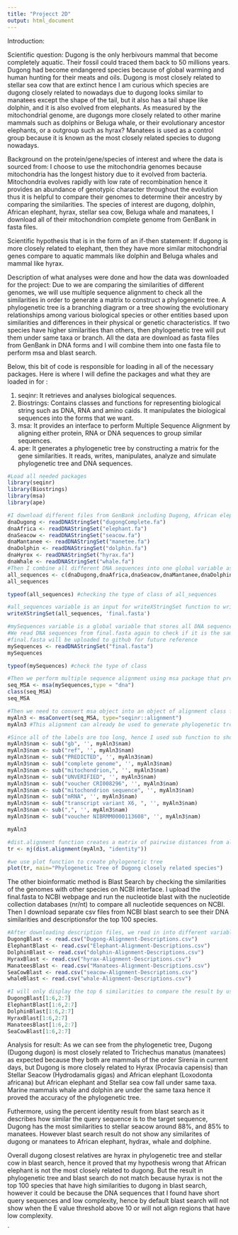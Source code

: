```yaml
---
title: "Projecct 2D"
output: html_document
---
```


Introduction:

Scientific question:
Dugong is the only herbivours mammal that become completely aquatic. Their fossil could traced them back to 50 millions years. Dugong had become endangered species because of global warming and human hunting for their meats and oils. Dugong is most closely related to stellar sea cow that are extinct hence I am curious which species are dugong closely related to nowadays due to dugong looks similar to manatees except the shape of the tail, but it also has a tail shape like dolphin, and it is also evolved from elephants. As measured by the mitochondrial genome, are dugongs more closely related to other marine mammals such as dolphins or Beluga whale, or their evolutionary ancestor elephants, or a outgroup such as hyrax? Manatees is used as a control group because it is known as the most closely related species to dugong nowadays. 

Background on the protein/gene/species of interest and where the data is sourced from:
I choose to use the mitochondria genomes because mitochondria has the longest history due to it evolved from bacteria. Mitochondria evolves rapidly with low rate of recombination hence it provides an abundance of genotypic character throughout the evolution thus it is helpful to compare their genomes to determine their ancestry by comparing the similarities. The species of interest are dugong, dolphin, African elephant, hyrax, stellar sea cow, Beluga whale and manatees, I download all of their mitochondrion complete genome from GenBank in fasta files. 

Scientific hypothesis that is in the form of an if-then statement:
If dugong is more closely related to elephant, then they have more similar mitochondrial genes compare to aquatic mammals like dolphin and Beluga whales and mammal like hyrax. 

Description of what analyses were done and how the data was downloaded for the project:
Due to we are comparing the similarities of different genomes, we will use multiple sequence alignment to check all the similarities in order to generate a matrix to construct a phylogenetic tree. A phylogenetic tree is a branching diagram or a tree showing the evolutionary relationships among various biological species or other entities based upon similarities and differences in their physical or genetic characteristics. If two species have higher similarities than others, then phylogenetic tree will put them under same taxa or branch. All the data are download as fasta files from GenBank in DNA forms and I will combine them into one fasta file to perform msa and blast search.

Below, this bit of code is responsible for loading in all of the necessary packages. Here is where I will define the packages and what they are loaded in for :

1) seqinr: It retrieves and analyses biological sequences.
2) Biostrings: Contains classes and functions for representing biological string such as DNA, RNA and amino caids. It manipulates the biological sequences into the forms that we want. 
3) msa: It provides an interface to perform Multiple Sequence Alignment by aligning either protein, RNA or DNA sequences to group similar sequences. 
4) ape: It generates a phylogenetic tree by constructing a matrix for the gene similarities. It reads, writes, manipulates, analyze and simulate phylogenetic tree and DNA sequences. 

```r
#Load all needed packages
library(seqinr)
library(Biostrings)
library(msa)
library(ape)
```

```r
#I download different files from GenBank including Dugong, African elephant, stellar sea cow that had extinct, manatees, dolphin, whale and hyrax. Then I used readDNAStringSet from Biostring package to read the DNA sequences from separate fasta files into different variables. The variable names are indicated as the type of biological species and they are all global variables that can be accessed throughout the script. 
dnaDugong <- readDNAStringSet("dugongComplete.fa")
dnaAfrica <- readDNAStringSet("elephant.fa")
dnaSeacow <- readDNAStringSet("seacow.fa") 
dnaMantanee <- readDNAStringSet("manetee.fa")
dnaDolphin <- readDNAStringSet("dolphin.fa")
dnaHyrox <- readDNAStringSet("hyrax.fa")
dnaWhale <- readDNAStringSet("whale.fa")
#Then I combine all different DNA sequences into one global variable as a list for later access. 
all_sequences <- c(dnaDugong,dnaAfrica,dnaSeacow,dnaMantanee,dnaDolphin,dnaHyrox,dnaWhale)
all_sequences
```

```r
typeof(all_sequences) #checking the type of class of all_sequences 
```
 
```r
#all_sequences variable is an input for writeXStringSet function to write all DNA genomes into one fasta file as output. Multiple sequence alignment and blast search only require one fasta file that contains all needed DNA genomes for alignment.  
writeXStringSet(all_sequences, 'final.fasta')

```


```r
#mySequences variable is a global variable that stores all DNA sequences for multiple sequence alignment used. 
#We read DNA sequences from final.fasta again to check if it is the same as all_sequences to see if the format is correct. 
#final.fasta will be uploaded to github for future reference
mySequences <- readDNAStringSet("final.fasta")
mySequences
```
```r
typeof(mySequences) #check the type of class
```


```r
#Then we perform multiple sequence alignment using msa package that previously had been installed. mySequences is the input and type need to specify whether is AA (protein), DNA or RNA. The output for msa is the alignment of 7 different species. seq_MSA is a global variable that store the alignment that can be used later thus we do not need to repeatedly keep running msa. 
seq_MSA <- msa(mySequences,type = "dna")
class(seq_MSA)
seq_MSA
```


```r
#Then we need to convert msa object into an object of alignment class for phylogenetic tree used. Type is specified for the kind of class that we want to convert.The output is a class of alignment with aligned sequences. 
myAln3 <- msaConvert(seq_MSA, type="seqinr::alignment")
myAln3 #This alignment can already be used to generate phylogenetic tree using plot function but I want to make it easier to visualize. 
```


```r
#Since all of the labels are too long, hence I used sub function to shorten the labels with empty space to make it easier to visualize. The final figure only contains the accession number and the species names. 
myAln3$nam <- sub("gb", '', myAln3$nam)
myAln3$nam <- sub("ref", '', myAln3$nam)
myAln3$nam <- sub("PREDICTED", '', myAln3$nam)
myAln3$nam <- sub("complete genome", '', myAln3$nam)
myAln3$nam <- sub("mitochondrion,", '', myAln3$nam)
myAln3$nam <- sub("UNVERIFIED", '', myAln3$nam)
myAln3$nam <- sub("voucher CRI008296", '', myAln3$nam)
myAln3$nam <- sub("mitochondrion sequence", '', myAln3$nam)
myAln3$nam <- sub("mRNA", '', myAln3$nam)
myAln3$nam <- sub("transcript variant X6, ", '', myAln3$nam)
myAln3$nam <- sub(",", '', myAln3$nam)
myAln3$nam <- sub("voucher NIBRMM0000113608", '', myAln3$nam)

myAln3

#dist.alignment function creates a matrix of pairwise distances from aligned sequences by specifying the distance between each pair of taxa. nj is separate function for neighbor-joing tree estimation that takes an input from dist.alignment to create an output list for a phylogenetic tree by linking all the nodes. 
tr <- nj(dist.alignment(myAln3, "identity"))

#we use plot function to create phylogenetic tree 
plot(tr, main="Phylogenetic Tree of Dugong closely related species")
```


The other bioinformatic method is Blast Search by checking the similarities of the genomes with other species on NCBI interface. I upload the final.fasta to NCBI webpage and run the nucleotide blast with the nucleotide collection databases (nr/nt) to compare all nucleotide sequences on NCBI. Then I download separate csv files from NCBI blast search to see their DNA similarities and descriptionsfor the top 100 species.
```r
#After downloading description files, we read in into different variables. All of my variables are global which could be accessed anywhere in this script because all of my codes use function directly from the packages thus I did not need to use any local variables for any temporary variable within a written function. 
DugongBlast <- read.csv("Dugong-Alignment-Descriptions.csv")
ElephantBlast <- read.csv("Elephant-Alignment-Descriptions.csv")
DolphinBlast <- read.csv("dolphin-Alignment-Descriptions.csv")
HyraxBlast <- read.csv("hyrax-Alignment-Descriptions.csv")
ManateesBlast <- read.csv("Manatees-Alignment-Descriptions.csv")
SeaCowBlast <- read.csv("seacow-Alignment-Descriptions.csv")
whaleBlast <- read.csv("whale-Alignment-Descriptions.csv")
```


```r
#I will only display the top 6 similarities to compare the result by using percent identity to make the visualization easier. 
DugongBlast[1:6,2:7]
ElephantBlast[1:6,2:7]
DolphinBlast[1:6,2:7]
HyraxBlast[1:6,2:7]
ManateesBlast[1:6,2:7]
SeaCowBlast[1:6,2:7]
```

Analysis for result: 
As we can see from the phylogenetic tree, Dugong (Dugong dugon) is most closely related to Trichechus manatus (manatees) as expected because they both are mammals of the order Sirenia in current days, but Dugong is more closely related to Hyrax (Procavia capensis) than Stellar Seacow (Hydrodamalis gigas) and African elephant (Loxodonta africana) but African elephant and Stellar sea cow fall under same taxa. Marine mammals whale and dolphin are under the same taxa hence it proved the accuracy of the phylogenetic tree.  

Futhermore, using the percent identity result from blast search as it describes how similar the query sequence is to the target sequence, Dugong has the most similarities to stellar seacow around 88%, and 85% to manatees. However blast search result do not show any similarites of dugong or manatees to African elephant, hydrax, whale and dolphine. 

Overall dugong closest relatives are hyrax in phylogenetic tree and stellar cow in blast search, hence it proved that my hypothesis wrong that African elephant is not the most closely related to dugong. But the result in phylogenetic tree and blast search do not match because hyrax is not the top 100 species that have high similarities to dugong in blast search, however it could be because the DNA sequences that I found have short query sequences and low complexity, hence by default blast search will not show when the E value threshold above 10 or will not align regions that have low complexity. 

`



